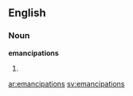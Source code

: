 ==English==
===Noun===
'''emancipations'''
#{{plural of|emancipation}}

[[ar:emancipations]]
[[sv:emancipations]]